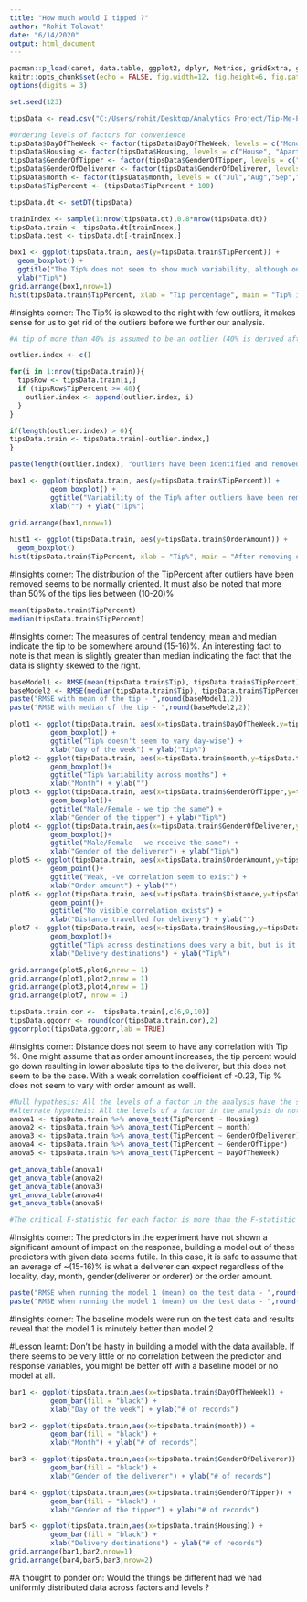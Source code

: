 ```yaml
---
title: "How much would I tipped ?"
author: "Rohit Tolawat"
date: "6/14/2020"
output: html_document
---
```


```r
pacman::p_load(caret, data.table, ggplot2, dplyr, Metrics, gridExtra, ggcorrplot,rstatix)
knitr::opts_chunk$set(echo = FALSE, fig.width=12, fig.height=6, fig.path = 'Figs/')
options(digits = 3)
```

```r
set.seed(123)

tipsData <- read.csv("C:/Users/rohit/Desktop/Analytics Project/Tip-Me-Please/Tip-dataset.csv")

#Ordering levels of factors for convenience
tipsData$DayOfTheWeek <- factor(tipsData$DayOfTheWeek, levels = c("Monday","Tuesday","Wednesday","Thursday","Friday","Saturday","Sunday"),labels = c("Mon","Tue","Wed","Thu","Fri","Sat","Sun"))
tipsData$Housing <- factor(tipsData$Housing, levels = c("House", "Apartment", "Hotel", "Business"))
tipsData$GenderOfTipper <- factor(tipsData$GenderOfTipper, levels = c("Female","Male"))
tipsData$GenderOfDeliverer <- factor(tipsData$GenderOfDeliverer, levels = c("Female","Male"))
tipsData$month <- factor(tipsData$month, levels = c("Jul","Aug","Sep","Oct","Nov"))
tipsData$TipPercent <- (tipsData$TipPercent * 100)

tipsData.dt <- setDT(tipsData)
```


```r
trainIndex <- sample(1:nrow(tipsData.dt),0.8*nrow(tipsData.dt))
tipsData.train <- tipsData.dt[trainIndex,]
tipsData.test <- tipsData.dt[-trainIndex,]

```

```r
box1 <- ggplot(tipsData.train, aes(y=tipsData.train$TipPercent)) +
  geom_boxplot() +
  ggtitle("The Tip% does not seem to show much variability, although outliers exist") + 
  ylab("Tip%")
grid.arrange(box1,nrow=1)
hist(tipsData.train$TipPercent, xlab = "Tip percentage", main = "Tip% is concentrated in (0-30)% bracket with few outliers")
```
#Insights corner: The Tip% is skewed to the right with few outliers, it makes sense for us to get rid of the outliers before we further our analysis.

```r

#A tip of more than 40% is assumed to be an outlier (40% is derived after looking at the distribution above)

outlier.index <- c()

for(i in 1:nrow(tipsData.train)){
  tipsRow <- tipsData.train[i,]
  if (tipsRow$TipPercent >= 40){
    outlier.index <- append(outlier.index, i)
  }
}

if(length(outlier.index) > 0){
tipsData.train <- tipsData.train[-outlier.index,]
}

paste(length(outlier.index), "outliers have been identified and removed from the dataset")
```

```r
box1 <- ggplot(tipsData.train, aes(y=tipsData.train$TipPercent)) +
          geom_boxplot() +
          ggtitle("Variability of the Tip% after outliers have been removed") +
          xlab("") + ylab("Tip%")
      
grid.arrange(box1,nrow=1)

hist1 <- ggplot(tipsData.train, aes(y=tipsData.train$OrderAmount)) +
  geom_boxplot()
hist(tipsData.train$TipPercent, xlab = "Tip%", main = "After removing outliers from dataset, distribution seems normal")
```
#Insights corner: The distribution of the TipPercent after outliers have been removed seems to be normally oriented. It must also be noted that more than 50% of the tips lies between (10-20)%

```r

mean(tipsData.train$TipPercent)
median(tipsData.train$TipPercent)
```
#Insights corner: The measures of central tendency, mean and median indicate the tip to be somewhere around (15-16)%. An interesting fact to note is that mean is slightly greater than median indicating the fact that the data is slightly skewed to the right.


```r
baseModel1 <- RMSE(mean(tipsData.train$Tip), tipsData.train$TipPercent)
baseModel2 <- RMSE(median(tipsData.train$Tip), tipsData.train$TipPercent)
paste("RMSE with mean of the tip - ",round(baseModel1,2))
paste("RMSE with median of the tip - ",round(baseModel2,2))
```

```r


plot1 <- ggplot(tipsData.train, aes(x=tipsData.train$DayOfTheWeek,y=tipsData.train$TipPercent))+
          geom_boxplot() +
          ggtitle("Tip% doesn't seem to vary day-wise") + 
          xlab("Day of the week") + ylab("Tip%")
plot2 <- ggplot(tipsData.train, aes(x=tipsData.train$month,y=tipsData.train$TipPercent)) +
          geom_boxplot()+
          ggtitle("Tip% Variability across months") + 
          xlab("Month") + ylab("")
plot3 <- ggplot(tipsData.train, aes(x=tipsData.train$GenderOfTipper,y=tipsData.train$TipPercent)) +
          geom_boxplot()+
          ggtitle("Male/Female - we tip the same") + 
          xlab("Gender of the tipper") + ylab("Tip%")
plot4 <- ggplot(tipsData.train,aes(x=tipsData.train$GenderOfDeliverer,y=tipsData.train$TipPercent)) + 
          geom_boxplot()+
          ggtitle("Male/Female - we receive the same") + 
          xlab("Gender of the deliverer") + ylab("Tip%")
plot5 <- ggplot(tipsData.train, aes(x=tipsData.train$OrderAmount,y=tipsData.train$TipPercent)) +
          geom_point()+
          ggtitle("Weak, -ve correlation seem to exist") + 
          xlab("Order amount") + ylab("")
plot6 <- ggplot(tipsData.train, aes(x=tipsData.train$Distance,y=tipsData.train$TipPercent)) +
          geom_point()+
          ggtitle("No visible correlation exists") + 
          xlab("Distance travelled for delivery") + ylab("")
plot7 <- ggplot(tipsData.train, aes(x=tipsData.train$Housing,y=tipsData.train$TipPercent)) +
          geom_boxplot()+
          ggtitle("Tip% across destinations does vary a bit, but is it significant ?") + 
          xlab("Delivery destinations") + ylab("Tip%")

grid.arrange(plot5,plot6,nrow = 1)
grid.arrange(plot1,plot2,nrow = 1)
grid.arrange(plot3,plot4,nrow = 1)
grid.arrange(plot7, nrow = 1)
```

```r
tipsData.train.cor <-  tipsData.train[,c(6,9,10)]
tipsData.ggcorr <- round(cor(tipsData.train.cor),2)
ggcorrplot(tipsData.ggcorr,lab = TRUE)
```
#Insights corner: Distance does not seem to have any correlation with Tip %. One might assume that as order amount increases, the tip percent would go down resulting in lower aboslute tips to the deliverer, but this does not seem to be the case. With a weak correlation coefficient of -0.23, Tip % does not seem to vary with order amount as well.

```r

#Null hypothesis: All the levels of a factor in the analysis have the same average Tip %
#Alternate hypotheis: All the levels of a factor in the analysis do not have the same average Tip %
anova1 <- tipsData.train %>% anova_test(TipPercent ~ Housing)
anova2 <- tipsData.train %>% anova_test(TipPercent ~ month)
anova3 <- tipsData.train %>% anova_test(TipPercent ~ GenderOfDeliverer)
anova4 <- tipsData.train %>% anova_test(TipPercent ~ GenderOfTipper)
anova5 <- tipsData.train %>% anova_test(TipPercent ~ DayOfTheWeek)

get_anova_table(anova1)
get_anova_table(anova2)
get_anova_table(anova3)
get_anova_table(anova4)
get_anova_table(anova5)

#The critical F-statistic for each factor is more than the F-statistic obtained from the experiment, leading for us to not reject the null hypothesis i.e. the average Tip % does not vary across the levels of a given factor.
```

#Insights corner: The predictors in the experiment have not shown a significant amount of impact on the response, building a model out of these predictors with given data seems futile. In this case, it is safe to assume that an average of ~(15-16)% is what a deliverer can expect regardless of the locality, day, month, gender(deliverer or orderer) or the order amount.

```r
paste("RMSE when running the model 1 (mean) on the test data - ",round(RMSE(baseModel1,tipsData.test$TipPercent),2))
paste("RMSE when running the model 1 (mean) on the test data - ",round(RMSE(baseModel2,tipsData.test$TipPercent),2))
```
#Insights corner: The baseline models were run on the test data and results reveal that the model 1 is minutely better than model 2

#Lesson learnt: Don't be hasty in building a model with the data available. If there seems to be very little or no correlation between the predictor and response variables, you might be better off with a baseline model or no model at all.
```r
bar1 <- ggplot(tipsData.train,aes(x=tipsData.train$DayOfTheWeek)) +
          geom_bar(fill = "black") +
          xlab("Day of the week") + ylab("# of records")

bar2 <- ggplot(tipsData.train,aes(x=tipsData.train$month)) +
          geom_bar(fill = "black") +
          xlab("Month") + ylab("# of records")

bar3 <- ggplot(tipsData.train,aes(x=tipsData.train$GenderOfDeliverer)) +
          geom_bar(fill = "black") +
          xlab("Gender of the deliverer") + ylab("# of records")

bar4 <- ggplot(tipsData.train,aes(x=tipsData.train$GenderOfTipper)) +
          geom_bar(fill = "black") +
          xlab("Gender of the tipper") + ylab("# of records")

bar5 <- ggplot(tipsData.train,aes(x=tipsData.train$Housing)) +
          geom_bar(fill = "black") +
          xlab("Delivery destinations") + ylab("# of records")
grid.arrange(bar1,bar2,nrow=1)
grid.arrange(bar4,bar5,bar3,nrow=2)

```
#A thought to ponder on: Would the things be different had we had uniformly distributed data across factors and levels ?


